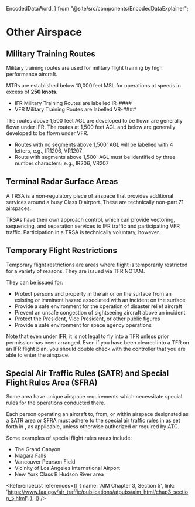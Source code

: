   EncodedDataWord,
} from "@site/src/components/EncodedDataExplainer";

# Other Airspace

## Military Training Routes

Military training routes are used for military flight training by high
performance aircraft.

MTRs are established below 10,000 feet MSL for operations at speeds in excess of
**250 knots**.

- IFR Military Training Routes are labelled IR-####
- VFR Military Training Routes are labelled VR-####

The routes above 1,500 feet AGL are developed to be flown are generally flown
under IFR. The routes at 1,500 feet AGL and below are generally developed to be
flown under VFR.

- Routes with no segments above 1,500' AGL will be labelled with 4 letters,
  e.g., IR1206, VR1207
- Route with segments above 1,500' AGL must be identified by three number
  characters; e.g., IR206, VR207

## Terminal Radar Surface Areas

A TRSA is a non-regulatory piece of airspace that provides additional services
around a busy Class D airport. These are technically non-part 71 airspaces.

TRSAs have their own approach control, which can provide vectoring, sequencing,
and separation services to IFR traffic and participating VFR traffic.
Participation in a TRSA is technically voluntary, however.

## Temporary Flight Restrictions

Temporary flight restrictions are areas where flight is temporarily restricted
for a variety of reasons. They are issued via TFR NOTAM.

They can be issued for:

- Protect persons and property in the air or on the surface from an existing or
  imminent hazard associated with an incident on the surface
- Provide a safe environment for the operation of disaster relief aircraft
- Prevent an unsafe congestion of sightseeing aircraft above an incident
- Protect the President, Vice President, or other public figures
- Provide a safe environment for space agency operations

Note that even under IFR, it is not legal to fly into a TFR unless prior
permission has been arranged. Even if you have been cleared into a TFR on an IFR
flight plan, you should double check with the controller that you are able to
enter the airspace.

## Special Air Traffic Rules (SATR) and Special Flight Rules Area (SFRA)

Some area have unique airspace requirements which necessitate special rules for
the operations conducted there.

Each person operating an aircraft to, from, or within airspace designated as a
SATR area or SFRA must adhere to the special air traffic rules in as set forth
in <Reg showTitle part="93" />, as applicable, unless otherwise authorized or
required by ATC.

Some examples of special flight rules areas include:

- The Grand Canyon
- Niagara Falls
- Vancouver Pearson Field
- Vicinity of Los Angeles International Airport
- New York Class B Hudson River area

<ReferenceList references={[
  {
    name: 'AIM Chapter 3, Section 5',
    link: 'https://www.faa.gov/air_traffic/publications/atpubs/aim_html/chap3_section_5.html',
  },
]} />
